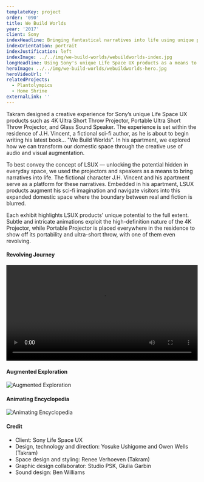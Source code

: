 ```yaml
---
templateKey: project
order: '090'
title: We Build Worlds
year: '2017'
client: Sony
indexHeadline: Bringing fantastical narratives into life using unique projection techniques
indexOrientation: portrait
indexJustification: left
indexImage: ../../img/we-build-worlds/webuildworlds-index.jpg
longHeadline: Using Sony's unique Life Space UX products as a means to bring and augment sci-fi imagination into life, the exhibition blurs the boundary between real and fiction, what is there and what is imagined
heroImage: ../../img/we-build-worlds/webuildworlds-hero.jpg
heroVideoUrl: ''
relatedProjects:
  - Plantolympics
  - Home Shrine
externalLink: ''
---
```


Takram designed a creative experience for Sony’s unique Life Space UX products such as 4K Ultra Short Throw Projector, Portable Ultra Short Throw Projector, and Glass Sound Speaker. The experience is set within the residence of J.H. Vincent, a fictional sci-fi author, as he is about to begin writing his latest book… "We Build Worlds". In his apartment, we explored how we can transform our domestic space through the creative use of audio and visual augmentation.

To best convey the concept of LSUX ― unlocking the potential hidden in everyday space, we used the projectors and speakers as a means to bring narratives into life. The fictional character J.H. Vincent and his apartment serve as a platform for these narratives. Embedded in his apartment, LSUX products augment his sci-fi imagination and navigate visitors into this expanded domestic space where the boundary between real and fiction is blurred.

Each exhibit highlights LSUX products' unique potential to the full extent. Subtle and intricate animations exploit the high-definition nature of the 4K Projector, while Portable Projector is placed everywhere in the residence to show off its portability and ultra-short throw, with one of them even revolving.

#### Revolving Journey

<video src="../../img/we-build-worlds/webuildworlds-revolving.mp4" autoplay loop width="100%"></video>

#### Augmented Exploration

![Augmented Exploration](../../img/we-build-worlds/webuildworlds-exploration.jpg)

#### Animating Encyclopedia

![Animating Encyclopedia](../../img/we-build-worlds/webuildworlds-hallway.jpg)

#### Credit

- Client: Sony Life Space UX
- Design, technology and direction: Yosuke Ushigome and Owen Wells (Takram)
- Space design and styling: Renee Verhoeven (Takram)
- Graphic design collaborator: Studio PSK, Giulia Garbin
- Sound design: Ben Williams
